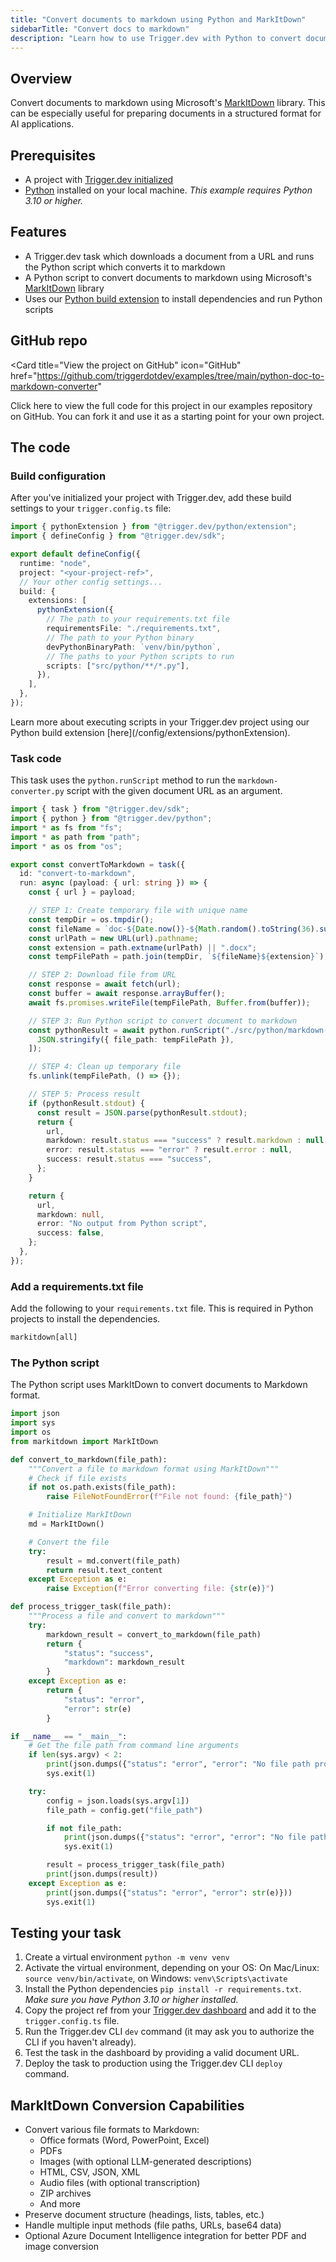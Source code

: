 ```yaml
---
title: "Convert documents to markdown using Python and MarkItDown"
sidebarTitle: "Convert docs to markdown"
description: "Learn how to use Trigger.dev with Python to convert documents to markdown using MarkItDown."
---
```



## Overview

Convert documents to markdown using Microsoft's [MarkItDown](https://github.com/microsoft/markitdown) library. This can be especially useful for preparing documents in a structured format for AI applications.

## Prerequisites

- A project with [Trigger.dev initialized](/quick-start)
- [Python](https://www.python.org/) installed on your local machine. _This example requires Python 3.10 or higher._

## Features

- A Trigger.dev task which downloads a document from a URL and runs the Python script which converts it to markdown
- A Python script to convert documents to markdown using Microsoft's [MarkItDown](https://github.com/microsoft/markitdown) library
- Uses our [Python build extension](/config/extensions/pythonExtension) to install dependencies and run Python scripts

## GitHub repo

<Card
  title="View the project on GitHub"
  icon="GitHub"
  href="https://github.com/triggerdotdev/examples/tree/main/python-doc-to-markdown-converter"
>
  Click here to view the full code for this project in our examples repository on GitHub. You can
  fork it and use it as a starting point for your own project.
</Card>

## The code

### Build configuration

After you've initialized your project with Trigger.dev, add these build settings to your `trigger.config.ts` file:

```ts trigger.config.ts
import { pythonExtension } from "@trigger.dev/python/extension";
import { defineConfig } from "@trigger.dev/sdk";

export default defineConfig({
  runtime: "node",
  project: "<your-project-ref>",
  // Your other config settings...
  build: {
    extensions: [
      pythonExtension({
        // The path to your requirements.txt file
        requirementsFile: "./requirements.txt",
        // The path to your Python binary
        devPythonBinaryPath: `venv/bin/python`,
        // The paths to your Python scripts to run
        scripts: ["src/python/**/*.py"],
      }),
    ],
  },
});
```

<Info>
  Learn more about executing scripts in your Trigger.dev project using our Python build extension
  [here](/config/extensions/pythonExtension).
</Info>

### Task code

This task uses the `python.runScript` method to run the `markdown-converter.py` script with the given document URL as an argument.

```ts src/trigger/convertToMarkdown.ts
import { task } from "@trigger.dev/sdk";
import { python } from "@trigger.dev/python";
import * as fs from "fs";
import * as path from "path";
import * as os from "os";

export const convertToMarkdown = task({
  id: "convert-to-markdown",
  run: async (payload: { url: string }) => {
    const { url } = payload;

    // STEP 1: Create temporary file with unique name
    const tempDir = os.tmpdir();
    const fileName = `doc-${Date.now()}-${Math.random().toString(36).substring(2, 7)}`;
    const urlPath = new URL(url).pathname;
    const extension = path.extname(urlPath) || ".docx";
    const tempFilePath = path.join(tempDir, `${fileName}${extension}`);

    // STEP 2: Download file from URL
    const response = await fetch(url);
    const buffer = await response.arrayBuffer();
    await fs.promises.writeFile(tempFilePath, Buffer.from(buffer));

    // STEP 3: Run Python script to convert document to markdown
    const pythonResult = await python.runScript("./src/python/markdown-converter.py", [
      JSON.stringify({ file_path: tempFilePath }),
    ]);

    // STEP 4: Clean up temporary file
    fs.unlink(tempFilePath, () => {});

    // STEP 5: Process result
    if (pythonResult.stdout) {
      const result = JSON.parse(pythonResult.stdout);
      return {
        url,
        markdown: result.status === "success" ? result.markdown : null,
        error: result.status === "error" ? result.error : null,
        success: result.status === "success",
      };
    }

    return {
      url,
      markdown: null,
      error: "No output from Python script",
      success: false,
    };
  },
});
```

### Add a requirements.txt file

Add the following to your `requirements.txt` file. This is required in Python projects to install the dependencies.

```txt requirements.txt
markitdown[all]
```

### The Python script

The Python script uses MarkItDown to convert documents to Markdown format.

```python src/python/markdown-converter.py
import json
import sys
import os
from markitdown import MarkItDown

def convert_to_markdown(file_path):
    """Convert a file to markdown format using MarkItDown"""
    # Check if file exists
    if not os.path.exists(file_path):
        raise FileNotFoundError(f"File not found: {file_path}")

    # Initialize MarkItDown
    md = MarkItDown()

    # Convert the file
    try:
        result = md.convert(file_path)
        return result.text_content
    except Exception as e:
        raise Exception(f"Error converting file: {str(e)}")

def process_trigger_task(file_path):
    """Process a file and convert to markdown"""
    try:
        markdown_result = convert_to_markdown(file_path)
        return {
            "status": "success",
            "markdown": markdown_result
        }
    except Exception as e:
        return {
            "status": "error",
            "error": str(e)
        }

if __name__ == "__main__":
    # Get the file path from command line arguments
    if len(sys.argv) < 2:
        print(json.dumps({"status": "error", "error": "No file path provided"}))
        sys.exit(1)

    try:
        config = json.loads(sys.argv[1])
        file_path = config.get("file_path")

        if not file_path:
            print(json.dumps({"status": "error", "error": "No file path specified in config"}))
            sys.exit(1)

        result = process_trigger_task(file_path)
        print(json.dumps(result))
    except Exception as e:
        print(json.dumps({"status": "error", "error": str(e)}))
        sys.exit(1)
```

## Testing your task

1. Create a virtual environment `python -m venv venv`
2. Activate the virtual environment, depending on your OS: On Mac/Linux: `source venv/bin/activate`, on Windows: `venv\Scripts\activate`
3. Install the Python dependencies `pip install -r requirements.txt`. _Make sure you have Python 3.10 or higher installed._
4. Copy the project ref from your [Trigger.dev dashboard](https://cloud.trigger.dev) and add it to the `trigger.config.ts` file.
5. Run the Trigger.dev CLI `dev` command (it may ask you to authorize the CLI if you haven't already).
6. Test the task in the dashboard by providing a valid document URL.
7. Deploy the task to production using the Trigger.dev CLI `deploy` command.

## MarkItDown Conversion Capabilities

- Convert various file formats to Markdown:
  - Office formats (Word, PowerPoint, Excel)
  - PDFs
  - Images (with optional LLM-generated descriptions)
  - HTML, CSV, JSON, XML
  - Audio files (with optional transcription)
  - ZIP archives
  - And more
- Preserve document structure (headings, lists, tables, etc.)
- Handle multiple input methods (file paths, URLs, base64 data)
- Optional Azure Document Intelligence integration for better PDF and image conversion

<PythonLearnMore />
